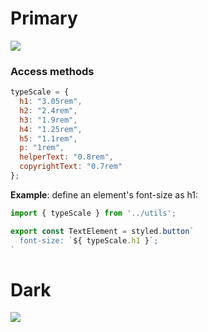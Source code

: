 
<Meta title="Primitives|Typography" />

# Primary

<Story name="typescale">
  <img src={ Typescale } />
</Story>

### Access methods

```js
typeScale = {
  h1: "3.05rem",
  h2: "2.4rem",
  h3: "1.9rem",
  h4: "1.25rem",
  h5: "1.1rem",
  p: "1rem",
  helperText: "0.8rem",
  copyrightText: "0.7rem"
};
```
**Example**: define an element's font-size as h1:
```js
import { typeScale } from '../utils';

export const TextElement = styled.button`
  font-size: `${ typeScale.h1 }`;
`
```

# Dark

<Story name="typescale-dark">
  <img src={ TypescaleDark } />
</Story>
